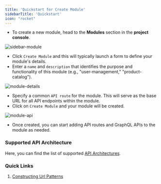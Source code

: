 ```yaml
--- 
title: 'Quickstart for Create Module' 
sidebarTitle: 'Quickstart'
icon: "rocket"
---
```


- To create a new module, head to the **Modules** section in the **project console**. 

![sidebar-module](/assets/images/sidebar-module.png)

- Click `Create Module` and this will typically launch a form to define your module's details.
- Enter a `name` and `description` that identifies the purpose and functionality of this module (e.g., "user-management," "product-catalog").

![module-details](/assets/images/module-details.png)

- Specify a common `API route` for the module. This will serve as the base URL for all API endpoints within the module.
- Click on `Create Module` and your module will be created.

![module-api](/assets/images/module-api.png)

- Once created, you can start adding API routes and GraphQL APIs to the module as needed.

### Supported API Architecture

Here, you can find the list of supported [API Architectures](/basics/modules/introduction#supported-api-architecture).


### Quick Links 

1. [Constructing Url Patterns](https://www.google.com/support/enterprise/static/gsa/docs/admin/current/gsa_doc_set/admin_crawl/url_patterns.html)


